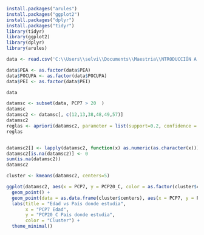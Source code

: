 ```{r}
install.packages("arules")
install.packages("ggplot2")
install.packages("dplyr")
install.packages("tidyr")
library(tidyr)
library(ggplot2)
library(dplyr)
library(arules)

data <- read.csv('C:\\Users\\selvi\\Documents\\Maestria\\NTRODUCCIÓN A LA MINERÍA DE DATOS\\db_csv_\\db_csv_\\PERSONA_BDP.csv', sep=",")

data$PEA <- as.factor(data$PEA)
data$POCUPA <- as.factor(data$POCUPA)
data$PEI <- as.factor(data$PEI)

data

```

```{r}
datamsc <- subset(data, PCP7 > 20  )
datamsc
datamsc2 <- datamsc[, c(12,13,38,48,49,57)]
datamsc2
reglas <- apriori(datamsc2, parameter = list(support=0.2, confidence = 0.5))
reglas


datamsc2[] <- lapply(datamsc2, function(x) as.numeric(as.character(x)))
datamsc2[is.na(datamsc2)] <- 0
sum(is.na(datamsc2))
datamsc2

cluster <- kmeans(datamsc2, centers=5)

```



```{r}
ggplot(datamsc2, aes(x = PCP7, y = PCP20_C, color = as.factor(cluster$cluster))) +
  geom_point() +
  geom_point(data = as.data.frame(cluster$centers), aes(x = PCP7, y = PCP20_C), color = "black", size = 4, shape = 17) +
  labs(title = "Edad vs País donde estudia",
       x = "PCP7 Edad",
       y = "PCP20_C País donde estudia",
       color = "Cluster") +
  theme_minimal()
```

